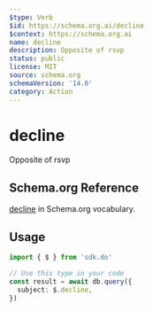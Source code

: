 ```yaml
---
$type: Verb
$id: https://schema.org.ai/decline
$context: https://schema.org.ai
name: decline
description: Opposite of rsvp
status: public
license: MIT
source: schema.org
schemaVersion: '14.0'
category: Action
---
```


# decline

Opposite of rsvp

## Schema.org Reference

[decline](https://schema.org/RsvpAction) in Schema.org vocabulary.

## Usage

```typescript
import { $ } from 'sdk.do'

// Use this type in your code
const result = await db.query({
  subject: $.decline,
})
```
